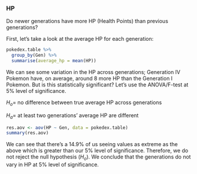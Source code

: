 ### HP

Do newer generations have more HP (Health Points) than previous generations?

First, let's take a look at the average HP for each generation:

```r
pokedex.table %>%
  group_by(Gen) %>%
  summarise(average_hp = mean(HP))
```

We can see some variation in the HP across generations; Generation IV Pokemon have, on average, around 8 more HP than the Generation I Pokemon. But is this statistically significant? Let's use the ANOVA/F-test at 5% level of significance.

$H_o =$ no difference between true average HP across generations

$H_a =$ at least two generations' average HP are different

```r
res.aov <- aov(HP ~ Gen, data = pokedex.table)
summary(res.aov)
```

We can see that there's a 14.9% of us seeing values as extreme as the above which is greater than our 5% level of significance. Therefore, we do not reject the null hypothesis ($H_o$). We conclude that the generations do not vary in HP at 5% level of significance.

